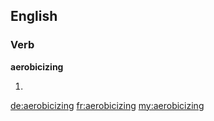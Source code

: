==English==

===Verb===
'''aerobicizing'''

# {{present participle of|[[aerobicize]]}}

[[de:aerobicizing]]
[[fr:aerobicizing]]
[[my:aerobicizing]]
